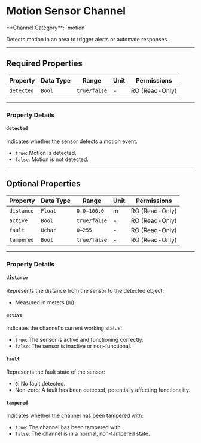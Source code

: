 
# Motion Sensor Channel

<Callout type="info">
	**Channel Category**: `motion`
</Callout>

Detects motion in an area to trigger alerts or automate responses.

---

## Required Properties

| **Property** | **Data Type** | **Range**    | **Unit** | **Permissions** |
|--------------|---------------|--------------|----------|-----------------|
| `detected`   | `Bool`        | `true/false` | -        | RO (Read-Only)  |

---

### Property Details

#### `detected`

Indicates whether the sensor detects a motion event:

- `true`: Motion is detected.
- `false`: Motion is not detected.

---

## Optional Properties

| **Property** | **Data Type** | **Range**    | **Unit** | **Permissions** |
|--------------|---------------|--------------|----------|-----------------|
| `distance`   | `Float`       | `0.0–100.0`  | m        | RO (Read-Only)  |
| `active`     | `Bool`        | `true/false` | -        | RO (Read-Only)  |
| `fault`      | `Uchar`       | `0–255`      | -        | RO (Read-Only)  |
| `tampered`   | `Bool`        | `true/false` | -        | RO (Read-Only)  |

---

### Property Details

#### `distance`

Represents the distance from the sensor to the detected object:

- Measured in meters (m).

#### `active`

Indicates the channel's current working status:

- `true`: The sensor is active and functioning correctly.
- `false`: The sensor is inactive or non-functional.

#### `fault`

Represents the fault state of the sensor:

- `0`: No fault detected.
- Non-zero: A fault has been detected, potentially affecting functionality.

#### `tampered`

Indicates whether the channel has been tampered with:

- `true`: The channel has been tampered with.
- `false`: The channel is in a normal, non-tampered state.
